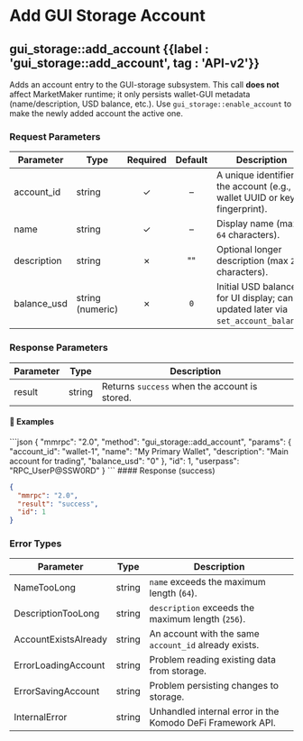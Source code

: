 
# Add GUI Storage Account

## gui\_storage::add\_account {{label : 'gui_storage::add_account', tag : 'API-v2'}}

Adds an account entry to the GUI-storage subsystem.  This call **does not** affect MarketMaker runtime; it only persists wallet-GUI metadata (name/description, USD balance, etc.).  Use `gui_storage::enable_account` to make the newly added account the active one.

### Request Parameters

| Parameter    | Type             | Required | Default | Description                                                                         |
| ------------ | ---------------- | :------: | :-----: | ----------------------------------------------------------------------------------- |
| account\_id  | string           |     ✓    |    –    | A unique identifier of the account (e.g., wallet UUID or key fingerprint).          |
| name         | string           |     ✓    |    –    | Display name (max `64` characters).                                                 |
| description  | string           |     ✗    |    ""   | Optional longer description (max `256` characters).                                 |
| balance\_usd | string (numeric) |     ✗    |   `0`   | Initial USD balance for UI display; can be updated later via `set_account_balance`. |

### Response Parameters

| Parameter | Type   | Description                                   |
| --------- | ------ | --------------------------------------------- |
| result    | string | Returns `success` when the account is stored. |

#### 📌 Examples

<CodeGroup title="add_account" tag="POST" label="gui_storage::add_account" mm2MethodDecorate="true">
  ```json
  {
    "mmrpc": "2.0",
    "method": "gui_storage::add_account",
    "params": {
      "account_id": "wallet-1",
      "name": "My Primary Wallet",
      "description": "Main account for trading",
      "balance_usd": "0"
    },
    "id": 1,
    "userpass": "RPC_UserP@SSW0RD"
  }
  ```
</CodeGroup>

<CollapsibleSection expandedText="Hide Response" collapsedText="Show Response">
  #### Response (success)

  ```json
  {
    "mmrpc": "2.0",
    "result": "success",
    "id": 1
  }
  ```
</CollapsibleSection>

### Error Types

| Parameter            | Type   | Description                                                |
| -------------------- | ------ | ---------------------------------------------------------- |
| NameTooLong          | string | `name` exceeds the maximum length (`64`).                  |
| DescriptionTooLong   | string | `description` exceeds the maximum length (`256`).          |
| AccountExistsAlready | string | An account with the same `account_id` already exists.      |
| ErrorLoadingAccount  | string | Problem reading existing data from storage.                |
| ErrorSavingAccount   | string | Problem persisting changes to storage.                     |
| InternalError        | string | Unhandled internal error in the Komodo DeFi Framework API. |
